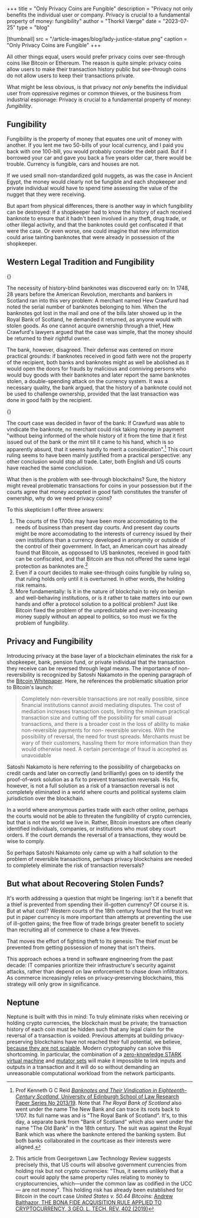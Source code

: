 +++
title = "Only Privacy Coins are Fungible"
description = "Privacy not only benefits the individual user or company. Privacy is crucial to a fundamental property of money: fungibility"
author = "Thorkil Værge"
date = "2023-07-25"
type = "blog"

[thumbnail]
src = "/article-images/blog/lady-justice-statue.png"
caption = "Only Privacy Coins are Fungible"
+++


All other things equal, users would prefer privacy coins over see-through coins like Bitcoin or Ethereum. The reason is quite simple: privacy coins allow users to make their transaction history public but see-through coins do not allow users to keep their transactions private.

What might be less obvious, is that privacy *not only* benefits the individual user from oppressive regimes or common thieves, or the business from industrial espionage: Privacy is crucial to a fundamental property of money: *fungibility*.

## Fungibility
Fungibility is the property of money that equates one unit of money with another. If you lent me two 50-bills of your local currency, and I paid you back with one 100-bill, you would probably consider the debt paid. But if I borrowed your car and gave you back a five years older car, there would be trouble. Currency is fungible, cars and houses are not.

If we used small non-standardized gold nuggets, as was the case in Ancient Egypt, the money would clearly not be fungible and each shopkeeper and private individual would have to spend time assessing the value of the nugget that they were receiving.

But apart from physical differences, there is another way in which fungibility can be destroyed: If a shopkeeper had to know the history of each received banknote to ensure that it hadn't been involved in any theft, drug trade, or other illegal activity, and that the banknotes could get confiscated if that were the case. Or even worse, one could imagine that new information could arise tainting banknotes that were already in possession of the shopkeeper.

## Western Legal Tradition and Fungibility

{<ArticleImage src="/article-images/blog/lady-justice-statue.png" type="table" centered={true} alt="Lady Justice statue" caption="Lady Justice recognizes the importance of the fungibility of banknotes" />}

The necessity of history-blind banknotes was discovered early on: In 1748, 28 years before the American Revolution, merchants and bankers in Scotland ran into this very problem: A merchant named Hew Crawfurd had noted the serial number of banknotes belonging to him. When the banknotes got lost in the mail and one of the bills later showed up in the Royal Bank of Scotland, he demanded it returned, as anyone would with stolen goods. As one cannot acquire ownership through a thief, Hew Crawfurd's lawyers argued that the case was simple, that the money should be returned to their rightful owner.

The bank, however, disagreed. Their defense was centered on more practical grounds: if banknotes received in good faith were not the property of the recipient, both banks and banknotes might as well be abolished as it would open the doors for frauds by malicious and conniving persons who would buy goods with their banknotes and later report the same banknotes stolen, a double-spending attack on the currency system. It was a necessary quality, the bank argued, that the history of a banknote could not be used to challenge ownership, provided that the last transaction was done in good faith by the recipient.

{<ArticleImage src="/article-images/blog/hew-crawfurd-presenting-his-evidence-to-the-judge.png" type="table" centered={true} alt="Hew Crawfurd in court" caption="Hew Crawfurd making his case to the courth, as imagined by Midjourney" />}

The court case was decided in favor of the bank: If Crawfurd was able to vindicate the banknote, no merchant could risk taking money in payment "without being informed of the whole history of it from the time that it first issued out of the bank or the mint till it came to his hand, which is so apparently absurd, that it seems hardly to merit a consideration".[^kennethreid] This court ruling seems to have been mainly justified from a practical perspective: any other conclusion would stop all trade. Later, both English and US courts have reached the same conclusion.

What then is the problem with see-through blockchains? Sure, the history might reveal problematic transactions for coins in your possession but if the courts agree that money accepted in good faith constitutes the transfer of ownership, why do we need privacy coins?

To this skepticism I offer three answers:
1. The courts of the 1700s may have been more accomodating to the needs of business than present day courts. And present day courts might be more accomodating to the interests of currency issued by their own institutions than a currency developed in anonymity or outside of the control of their government. In fact, an American court has already found that Bitcoin, as oppossed to US banknotes, received in good faith can be confiscated, and that Bitcoin are thus not offered the same legal protection as banknotes are.[^unitedstatesvsbitcoin]
2. Even if a court decides to make see-through coins fungible by ruling so, that ruling holds only until it is overturned. In other words, the holding risk remains.
3. More fundamentally: Is it in the nature of blockchain to rely on benign and well-behaving institutions, or is it rather to take matters into our own hands and offer a protocol solution to a political problem? Just like Bitcoin fixed the problem of the unpredictable and ever-increasing money supply without an appeal to politics, so too must we fix the problem of fungibility.

## Privacy and Fungibility
Introducing privacy at the base layer of a blockchain eliminates the risk for a shopkeeper, bank, pension fund, or private individual that the transaction they receive can be reversed through legal means. The importance of non-reversibility is recognized by Satoshi Nakamoto in the opening paragraph of the [Bitcoin Whitepaper](https://bitcoin.org/bitcoin.pdf). Here, he references the problematic situation prior to Bitcoin's launch:
> Completely non-reversible transactions are not really possible, since financial institutions cannot
avoid mediating disputes. The cost of mediation increases transaction costs, limiting the
minimum practical transaction size and cutting off the possibility for small casual transactions,
and there is a broader cost in the loss of ability to make non-reversible payments for non-
reversible services. With the possibility of reversal, the need for trust spreads. Merchants must
be wary of their customers, hassling them for more information than they would otherwise need.
A certain percentage of fraud is accepted as unavoidable

Satoshi Nakamoto is here referring to the possibility of chargebacks on credit cards and later on correctly (and brilliantly) goes on to identify the proof-of-work solution as a fix to prevent transaction reversals. His fix, however, is not a full solution as a risk of a transaction reversal is not completely eliminated in a world where courts and political systems claim jurisdiction over the blockchain.

In a world where anonymous parties trade with each other online, perhaps the courts would not be able to threaten the fungibility of crypto currencies, but that is not the world we live in. Rather, Bitcoin investors are often clearly identified individuals, companies, or institutions who must obey court orders. If the court demands the reversal of a transactions, they would be wise to comply.

So perhaps Satoshi Nakamoto only came up with a half solution to the problem of reversible transactions, perhaps privacy blockchains are needed to completely eliminate the risk of transaction reversals?

## But what about Recovering Stolen Funds?
It's worth addressing a question that might be lingering: isn't it a benefit that a thief is prevented from spending their ill-gotten currency? Of course it is. But at what cost? Western courts of the 18th century found that the trust we put in paper currency is more important than attempts at preventing the use of ill-gotten gains; the free flow of trade brings greater benefit to society than recruiting all of commerce to chase a few thieves.

That moves the effort of fighting theft to its genesis: The thief must be prevented from getting possession of money that isn't theirs.

This approach echoes a trend in software engineering from the past decade: IT companies prioritize their infrastructure's security against attacks, rather than depend on law enforcement to chase down infiltrators. As commerce increasingly relies on privacy-preserving blockchains, this strategy will only grow in significance.

## Neptune
Neptune is built with this in mind: To truly eliminate risks when receiving or holding crypto currencies, the blockchain must be private; the transaction history of each coin must be hidden such that any legal claim for the reversal of a transaction is voided. Previous attempts at building privacy-preserving blockchains have not reached their full potential, we believe, [because they are not scalable](/articles/scalable-privacy-problem/). Modern cryptography can solve this shortcoming. In particular, the combination of a [zero-knowledge STARK virtual machine](/articles/announcing-tvm) and [mutator sets](/articles/alphanet) will make it impossible to link inputs and outputs in a transaction and it will do so without demanding an unreasonable computational workload from the network participants.

[^kennethreid]: Prof Kenneth G C Reid [*Banknotes and Their Vindication in Eighteenth-Century Scotland*, University of Edinburgh School of Law Research Paper Series No 2013/19](https://papers.ssrn.com/sol3/papers.cfm?abstract_id=2260952). Note that <i>The Royal Bank of Scotland</i> also went under the name The New Bank and can trace its roots back to 1707. Its full name was and is "The Royal Bank of Scotland". It's, to this day, a separate bank from "Bank of Scotland" which also went under the name "The Old Bank" in the 18th century. The suit was against the Royal Bank which was where the banknote entered the banking system. But both banks collaborated in the courtcase as their interests were aligned.

[^unitedstatesvsbitcoin]: This article from Georgetown Law Technology Review suggests precisely this, that US courts will absolve government currencies from holding risk but not crypto currencies: "Thus, it seems unlikely that a court would apply the same property rules relating to money to cryptocurrencies, which—under the common law as codified in the UCC — are not money". This holding risk has already been established for Bitcoin in the court case *United States v. 50.44 Bitcoins*:  [Andrew Balthazor, THE BONA FIDE ACQUISITION RULE APPLIED TO CRYPTOCURRENCY, 3 GEO. L. TECH. REV. 402 (2019)](https://georgetownlawtechreview.org/wp-content/uploads/2019/05/3.1-Balthazor-pp-402-425.pdf)

